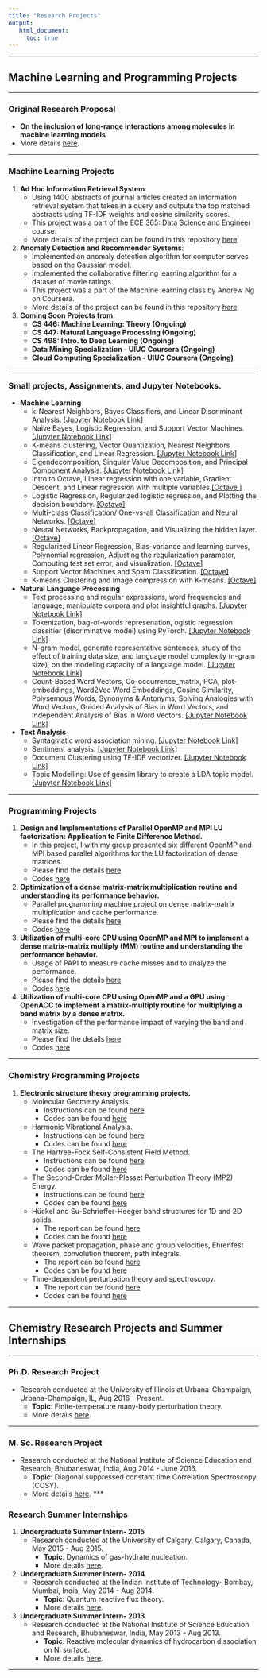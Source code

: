 ```yaml
---
title: "Research Projects"
output:
   html_document:
     toc: true
---
```


***
## **Machine Learning and Programming Projects**
***
### Original Research Proposal
  - **On the inclusion of long-range interactions among molecules in machine learning models**
  - More details [here](https://punitjha.github.io/orp_project.html).

***

### Machine Learning Projects

1. **Ad Hoc Information Retrieval System**: 
    - Using 1400 abstracts of journal articles created an information retrieval system that takes in a query and outputs the top matched abstracts using TF-IDF weights and cosine similarity scores.
    - This project was a part of the ECE 365: Data Science and Engineer course.
    - More details of the project can be found in this repository [here](https://github.com/punitjha/ECE365-Data_Science_and_Engineering/tree/master/NLP_Lab5)

2. **Anomaly Detection and Recommender Systems**:
    - Implemented an anomaly detection algorithm for computer serves  based on the Gaussian model.
    - Implemented the collaborative filtering learning algorithm for a dataset of movie ratings.
     - This project was a part of the Machine learning class by Andrew Ng on Coursera.
    - More details of the project can be found in this repository [here](https://github.com/punitjha/Machine_Learning_Coursera/tree/master/machine-learning-ex8)
3. **Coming Soon Projects from:**
    -  **CS 446: Machine Learning: Theory  (Ongoing)**
    -  **CS 447: Natural Language Processing (Ongoing)**
    -  **CS 498: Intro. to Deep Learning (Ongoing)**
    -  **Data Mining Specialization  - UIUC Coursera (Ongoing)**
    -  **Cloud Computing Specialization  - UIUC Coursera (Ongoing)**
    
***
### Small projects, Assignments, and Jupyter Notebooks.

  - **Machine Learning**
      - k-Nearest Neighbors, Bayes Classifiers, and Linear Discriminant Analysis. [[Jupyter Notebook Link]](https://github.com/punitjha/ECE365-Data_Science_and_Engineering/blob/master/Lab2_vvv/punit2_lab2.ipynb)
      - Naive Bayes, Logistic Regression, and Support Vector Machines. [[Jupyter Notebook Link]](https://github.com/punitjha/ECE365-Data_Science_and_Engineering/blob/master/Lab3_vvv/punit2_lab3.ipynb)
      - K-means clustering, Vector Quantization, Nearest Neighbors Classification, and Linear Regression. [[Jupyter Notebook Link]](https://github.com/punitjha/ECE365-Data_Science_and_Engineering/blob/master/Lab4_vvv/punit2_lab4.ipynb)
      - Eigendecomposition, Singular Value Decomposition, and Principal Component Analysis.
[[Jupyter Notebook Link]](https://github.com/punitjha/ECE365-Data_Science_and_Engineering/blob/master/Lab5_vvv/punit2_lab5.ipynb)
     - Intro to Octave, Linear regression with one variable, Gradient Descent, and Linear regression with multiple variables.[[Octave ]](https://github.com/punitjha/Machine_Learning_Coursera/tree/master/machine-learning-ex1/ex1)
    - Logistic Regression, Regularized logistic regression, and Plotting the decision boundary. [[Octave]](https://github.com/punitjha/Machine_Learning_Coursera/tree/master/machine-learning-ex2/ex2)
    - Multi-class Classification/ One-vs-all Classification and Neural Networks. [[Octave]](https://github.com/punitjha/Machine_Learning_Coursera/tree/master/machine-learning-ex3/ex3)
    - Neural Networks, Backpropagation, and Visualizing the hidden layer. [[Octave]](https://github.com/punitjha/Machine_Learning_Coursera/tree/master/machine-learning-ex4/ex4)
    - Regularized Linear Regression, Bias-variance and learning curves, Polynomial regression, Adjusting the regularization parameter, Computing test set error, and visualization.
[[Octave]](https://github.com/punitjha/Machine_Learning_Coursera/tree/master/machine-learning-ex5/ex5)
    - Support Vector Machines and Spam Classification. [[Octave]](https://github.com/punitjha/Machine_Learning_Coursera/tree/master/machine-learning-ex6/ex6)
    - K-means Clustering and Image compression with K-means.
[[Octave]](https://github.com/punitjha/Machine_Learning_Coursera/tree/master/machine-learning-ex7/ex7)
  - **Natural Language Processing**
      - Text processing and regular expressions, word frequencies and language, manipulate corpora and plot insightful graphs. [[Jupyter Notebook Link]](https://github.com/punitjha/ECE365-Data_Science_and_Engineering/blob/master/NLP_Lab1/punit2/Lab1/punit2.ipynb)
      - Tokenization, bag-of-words represenation, ogistic regression classifier (discriminative model) using PyTorch.
[[Jupyter Notebook Link]](https://github.com/punitjha/ECE365-Data_Science_and_Engineering/blob/master/NLP_Lab2/punit2/NLPLab2/Lab2_NLP.ipynb)
      - N-gram model, generate representative sentences, study of the effect of training data size, and language model complexity (n-gram size), on the modeling capacity of a language model.
[[Jupyter Notebook Link]](https://github.com/punitjha/ECE365-Data_Science_and_Engineering/blob/master/NLP_Lab3/punit2/NLPLab3/NLPLab3.ipynb)
      - Count-Based Word Vectors, Co-occurrence_matrix, PCA, plot-embeddings,  Word2Vec Word Embeddings, Cosine Similarity, Polysemous Words, Synonyms & Antonyms, Solving Analogies with Word Vectors, Guided Analysis of Bias in Word Vectors, and Independent Analysis of Bias in Word Vectors. [[Jupyter Notebook Link]](https://github.com/punitjha/ECE365-Data_Science_and_Engineering/blob/master/NLP_Lab4/punit2/Lab4/lab4.ipynb)
  - **Text Analysis**
      - Syntagmatic word association mining.
[[Jupyter Notebook Link]](https://github.com/punitjha/ECE365-Data_Science_and_Engineering/blob/master/Text_Analysis_Lab-1/punit2_lab1.ipynb)
      - Sentiment analysis.
[[Jupyter Notebook Link]](https://github.com/punitjha/ECE365-Data_Science_and_Engineering/blob/master/Text_Analysis_Lab-2/punit2_lab2.ipynb)
      - Document Clustering using TF-IDF vectorizer.
[[Jupyter Notebook Link]](https://github.com/punitjha/ECE365-Data_Science_and_Engineering/blob/master/Text_Analysis_Lab-3/punit2_lab3.ipynb)
      - Topic Modelling: Use of gensim library to create a LDA topic model.
[[Jupyter Notebook Link]](https://github.com/punitjha/ECE365-Data_Science_and_Engineering/blob/master/Text_Analysis_Lab-4/punit2_lab4.ipynb)
    

 

***
    
### Programming Projects


1.  **Design and Implementations of Parallel OpenMP and MPI LU factorization: Application to Finite Difference Method.**
     - In this project, I with my group presented  six different OpenMP and
MPI based parallel algorithms for the LU factorization of dense matrices.
     - Please find the details [here](https://drive.google.com/file/d/1I17RTZGtopQQOAkk9z2MUyQEGYWmYsRN/view?usp=sharing)
     - Codes [here](https://github.com/punitjha/CS_420_Project)
2. **Optimization of a dense matrix-matrix multiplication routine and understanding its performance behavior.** 
   - Parallel programming machine project on dense matrix-matrix multiplication and cache performance.
   - Please find the details [here](https://drive.google.com/file/d/1IvqxqR6E6_CINKB8OunAmBpQvYcb_nPo/view?usp=sharing)
   - Codes [here](https://github.com/punitjha/CS_420_MPs)
3. **Utilization of  multi-core CPU using OpenMP and MPI to implement a dense matrix-matrix multiply (MM) routine and understanding the performance behavior.**
    - Usage of PAPI to measure cache misses and to analyze the performance.
    - Please find the details [here](https://drive.google.com/file/d/1yYzdTwtnV8-4xoFCRmFnWe275Ny0dOx9/view?usp=sharing)
    - Codes [here](https://github.com/punitjha/CS_420_MPs)
4. **Utilization of  multi-core CPU using OpenMP and a GPU using OpenACC to implement a matrix-multiply routine for multiplying a band matrix by a dense matrix.**
   - Investigation of the performance impact of varying the band and matrix size.
   - Please find the details [here](https://drive.google.com/file/d/1Pb781ThU_9EG2uDTm1NB4uaETlWU7GH4/view?usp=sharing)
   - Codes [here](https://github.com/punitjha/CS_420_MPs)
   
***
### Chemistry Programming Projects

<!-- 1. **Programming projects for [CHEM 548: Molecular Electronic Structure Advanced Quantum Chemistry & Numerical Methods.](http://faculty.scs.illinois.edu/hirata/education.html)** -->
<!--    - Third Project -->
<!--      - Hückel and Su-Schrieffer-Heeger band structures for 1D and 2D solids. -->
<!--      - The report can be found [here](https://drive.google.com/file/d/13CjQVDkpwSTJEk4sAuKDva8kw8z89CHt/view?usp=sharing) -->
<!--      - Codes can be found [here](https://github.com/punitjha/CHEM_548_Project_3) -->
<!--    - Second Project -->
<!--      - Wave packet propagation, phase and group velocities, Ehrenfest theorem, convolution theorem, path integrals. -->
<!--      - The report can be found [here](https://drive.google.com/file/d/1_XcSwoqlycy-i354jd4TW_kfLtEWTs8P/view?usp=sharing) -->
<!--      - Codes can be found [here](https://github.com/punitjha/CHEM_548_Project_2) -->
<!--    - First Project -->
<!--      - Time-dependent perturbation theory and spectroscopy. -->
<!--      - The report can be found [here](https://drive.google.com/file/d/1zz3pD4KzFYVm5nen6yhf8u-hqnGXjfF5/view?usp=sharing) -->
<!--      - Codes can be found [here](https://github.com/punitjha/CHEM_548_Project_1) -->

1. **Electronic structure theory programming projects. ** 
   - Molecular Geometry Analysis.
     - Instructions  can be found  [here](https://drive.google.com/file/d/1ucsnJL2St-DKmW5cs6o_3M0TKxbly09p/view?usp=sharing)
     - Codes can be found [here](https://github.com/punitjha/Crawdad_Project_4)
   - Harmonic Vibrational Analysis.
     - Instructions  can be found  [here](https://drive.google.com/file/d/1rTu-TCD8vZMX0CsE9NFp1brANDxAqt5x/view?usp=sharing)
     - Codes can be found [here](https://github.com/punitjha/Crawdad_Project_3)
   - The Hartree-Fock Self-Consistent Field Method.
     - Instructions  can be found  [here](https://drive.google.com/file/d/1sIRmEjvBEmPc7N1bsYVXyuu1kVwnSsYz/view?usp=sharing)
     - Codes can be found [here](https://github.com/punitjha/Crawdad_Project_2)
   - The Second-Order Moller-Plesset Perturbation Theory (MP2) Energy.
     - Instructions  can be found  [here](https://drive.google.com/file/d/1zDiOA2GHTFlNxmCZSjk4dJDEQ-xe4-4x/view?usp=sharing)
     - Codes can be found [here](https://github.com/punitjha/Crawdad_Project_1)
   - Hückel and Su-Schrieffer-Heeger band structures for 1D and 2D solids.
     - The report can be found [here](https://drive.google.com/file/d/13CjQVDkpwSTJEk4sAuKDva8kw8z89CHt/view?usp=sharing)
     - Codes can be found [here](https://github.com/punitjha/CHEM_548_Project_3)
   - Wave packet propagation, phase and group velocities, Ehrenfest theorem, convolution theorem, path integrals.
     - The report can be found [here](https://drive.google.com/file/d/1_XcSwoqlycy-i354jd4TW_kfLtEWTs8P/view?usp=sharing)
     - Codes can be found [here](https://github.com/punitjha/CHEM_548_Project_2)
   - Time-dependent perturbation theory and spectroscopy.
     - The report can be found [here](https://drive.google.com/file/d/1zz3pD4KzFYVm5nen6yhf8u-hqnGXjfF5/view?usp=sharing)
     - Codes can be found [here](https://github.com/punitjha/CHEM_548_Project_1)




***
## **Chemistry Research Projects and Summer Internships**
***
### Ph.D. Research Project 
  - Research conducted at the University of Illinois at Urbana-Champaign, Urbana-Champaign, IL, Aug 2016 - Present. 
     - **Topic**: Finite-temperature many-body perturbation theory.
     - More details [here](https://punitjha.github.io/phd_project.html).
    
***
    
      
### M. Sc. Research Project
- Research conducted at the National Institute of Science Education and Research, Bhubaneswar, India, Aug 2014 - June 2016.
    - **Topic**: Diagonal suppressed constant time Correlation Spectroscopy (COSY).
    - More details [here](https://punitjha.github.io/msc_project.html). 
***

### Research Summer Internships
1. **Undergraduate Summer Intern- 2015**
    - Research conducted at the University of Calgary, Calgary, Canada, May 2015 - Aug 2015.
       - **Topic**: Dynamics of gas-hydrate nucleation.
       -  More details [here](https://punitjha.github.io/calgary.html).
  
2. **Undergraduate Summer Intern- 2014**
     - Research conducted at the Indian Institute of Technology- Bombay, Mumbai, India, May 2014 - Aug 2014.
        - **Topic**: Quantum reactive flux theory.
        - More details [here](https://punitjha.github.io/iit_b.html).
         
      
3.  **Undergraduate Summer Intern- 2013** 
     - Research conducted at the National Institute of Science Education and Research, Bhubaneswar, India, May 2013 - Aug 2013.
         - **Topic**: Reactive molecular dynamics of hydrocarbon dissociation on Ni surface.
         - More details [here](https://punitjha.github.io/niser_summer.html).
          
***    
  <!--   - Reactive molecular dynamics of hydrocarbon dissociation on Ni surface: Carried out reactive dynamics simulations of the adsorption and decomposition of CH\textsubscript{4} molecules interacting with a Ni(100) surface. Studied the temperature dependence of chemisorption of CH\textsubscript{4} by breakage of C-H bonds that leads to the formation of CH\textsubscript{3} and H radical on a Ni(100) surface. -->
  <!-- - **Skills Acquired:** -->
  <!--         Learned rogramming in FORTRAN 90 and how to carry out quantum mechanical simulations using ReaxFF. -->
             
             
             
<!--     - Finite-temperature many-body perturbation theory (FT-MBPT): FT-MBPT is a theory to calculate the thermodynamic parameters of the grand canonical system at a given temperature.  -->
  <!--     - I implemented the $\lambda$-variation method to  calculate the $n$th-order corrections to grand potential and internal energy using the FT-MBPT formalism which showed it is mathematically inconsistent and does not conserve charge.  -->
  <!--     - Derived the correct analytic formulas for FT-MBPT using another ansatz wherein charge was conserved. -->
  <!--     Implemented the FT-MBPT in a canonical ensemble and derived semi-analytic formulas. -->
  <!-- - **Original Research Proposal (ORP)** -->
  <!--       - Developed an ORP on the problem of inclusion of long-range (electrostatic) interactions in machine learning algorithms. Analyzed different neural network schemes,            especially deep high-dimensional neural networks (HDNNs), and whether they can efficiently learn and predict molecular charges learned from various charge partitioning schemes. -->
  <!--     - Studied different charge partitioning schemes like Hirshfeld, Charge Model 5, Merz-Singh-Kollman, and Natural Bonding Orbital methods used in molecular dynamics              simulations. -->
  <!--     - Proposed modifications to mathematical formulation and structure of HDNNs to be able to better predict  molecular charges, computational cost for implementing the            project, potential  setbacks, and alternate plans for the project. -->
  <!-- - **Skills Acquired:** -->
  <!--         Acquired knowledge of \textit{ab initio} and DFT electronic structure methods. Learned about machine learning algorithms. Learned to program in Python and enhanced           my programming skills in C++ and FORTRAN. -->

  <!-- ---     -->
  
  
  
  
  
  <!--   - Diagonal suppressed constant time Correlation Spectroscopy (COSY): Worked on a novel NMR pulse sequence to achieve diagonal suppressed COSY (correlation spectroscopy) spectra with high sensitivity and absorptive cross peak line-shapes.              -->
  <!--   - Carried out simulations and  product operator  calculations for 2, 3, and 4 spin systems using the novel NMR pulse sequence. -->
  <!--   - Implemented various optimization strategies for the pulse sequence that included the addition of water suppression module, removing axial and multiple quantum peaks by using gradient fields, etc.  -->
  <!-- - **Skills Acquired:** -->
  <!--         Acquired programming skills to program in the TopSpin 2.1 programming language and  learned to how to perform 1D, 2D NMR experiments on a 400 MHz spectrometer. -->

  <!-- ---     -->
  
  
   <!-- - Quantum reactive flux theory: Studied the quantum analog of classical non-Markovian Kramers' equation and the phase space distribution function formulation of the method of reactive flux in the memory friction regime. Analyzed quantum Kramers' equation for energy diffusion and barrier crossing dynamics in the high-friction regime. -->
   <!--  - **Skills Acquired:** -->
   <!--        Acquired skills to use Mathematica for solving integrals and numerical analysis. Learned mathematical methods in physics. -->

   <!--   ---   -->
   
<!--      -->
<!--       - Dynamics of gas-hydrate nucleation: Wrote C++  codes to study the probability distribution of lifetime of gas hydrate cages in the molecular dynamics simulation of  incipient hydrates starting from a CH\textsubscript{4}/H\textsubscript{2}S bubble in liquid H\textsubscript{2}O in a 3D box. -->
<!--       - Studied the effect of the different guest gas molecules on the lifetime of these cages. } -->
<!--   - **Skills Acquired:** -->
<!--           Learned about the object-oriented programming features of C++ and its data structures. I also learned the skills -->
<!-- required to create memory-efficient C++ codes. -->

<!--   ---   -->
  
 